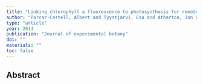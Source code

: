 ```yaml
---
title: "Linking chlorophyll a fluorescence to photosynthesis for remote sensing applications: mechanisms and challenges"
author: "Porcar-Castell, Albert and Tyystjarvi, Esa and Atherton, Jon and Van der Tol, Christiaan and Flexas, Jaume and Pfundel, Erhard E and Moreno, Jose and Frankenberg, Christian and Berry, Joseph A"
type: "article"
year: 2014
publication: "Journal of experimental botany"
doi: ""
materials: ""
toc: false
---
```


## Abstract

